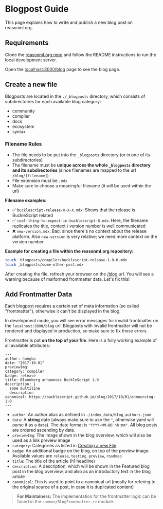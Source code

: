 # Blogpost Guide

<Intro>
This page explains how to write and publish a new blog post on reasonml.org.
</Intro>

## Requirements

Clone the [reasonml.org repo](https://github.com/reason-association/reasonml.org) and follow the README instructions to run the local development server.

Open the [localhost:3000/blog](/blog) page to see the blog page.

## Create a new file

Blogposts are located in the `./_blogposts` directory, which consists of
subdirectories for each available blog category:

- community
- compiler
- docs
- ecosystem
- syntax

### Filename Rules

- The file needs to be put into the `_blogposts` directory (or in one of its
  subdirectories)
- The filename must be **unique across the whole `_blogposts` directory and
  its subdirectories** (since filenames are mapped to the url `/blog/[filename]`)
- File extension must be `.mdx`
- Make sure to choose a meaningful filename (it will be used within the url)

**Filename examples:**

- ✅ `bucklescript-release-X-X-X.mdx`: Shows that the release is
  BuckleScript related
- ✅ `cool-thing-to-expect-in-bucklescript-8.mdx`: Here, the filename replicates the
  title, context / version number is well communicated
- ❌ `new-version.mdx`: Bad, since there's no context about the release
  platform. Also `new-version` is very relative; we need more context on the
  version number

**Example for creating a file within the reasonml.org repository:**

```sh
touch _blogposts/compiler/bucklescript-release-1-0-0.mdx
touch _blogposts/some-other-post.mdx
```

After creating the file, refresh your browser on the [/blog](/blog) url.  You
will see a warning because of malformed frontmatter data. Let's fix this!

## Add Frontmatter Data

Each blogpost requires a certain set of meta information (so called
"frontmatter"), otherwise it can't be displayed in the blog.

In
development mode, you will see error messages for invalid frontmatter on the
`localhost:3000/blog` url. Blogposts with invalid frontmatter will not be
rendered and displayed in production, so make sure to fix those errors.

Frontmatter is put **on the top of your file**. Here is a fully working example
of all available attributes:

```
---
author: hongbo
date: "2017-10-01" 
previewImg:
category: compiler
badge: release
title: Bloomberg announces BuckleScript 1.0
description: |
  some multiline
  description
canonical: https://bucklescript.github.io/blog/2017/10/01/announcing-1-0
---
```

- `author`: An author alias as defined in `./index_data/blog_authors.json`
- `date`: A **string** date (always make sure to use the `"`, otherwise yaml
  will parse it as a `date`). The date format is `"YYYY-MM-DD hh:mm"`. All blog
  posts are ordered ascending by date.
- `previewImg`: The image shown in the blog overview, which will also be used
  as a link preview image
- `category`: Categories as listed in [Creating a new
  File](#creating-a-new-file)
- `badge`: An additional badge on the blog, on top of the preview image.
  Available values are `release`, `testing`, `preview`, `roadmap`
- `title`: The title of the article (h1 headline)
- `description`: A description, which will be shown in the Featured blog post
  in the blog overview, and also as an introductory text in the blog article
- `canonical`: This is used to point to a canonical url (mostly for refering to
  the original source of a post, in case it is duplicated content)

> **For Maintainers:** The implementation for the frontmatter logic can be found in the
`common/BlogFrontmatter.re` module. 
